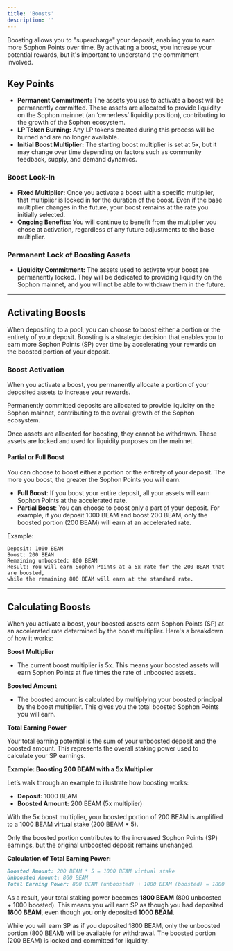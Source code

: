```yaml
---
title: 'Boosts'
description: ''
---
```


<Info>Boosting allows you to "supercharge" your deposit, enabling you to earn more Sophon Points over time. By activating a boost, you increase your potential rewards, but it's important to understand the commitment involved.</Info>

## Key Points

- **Permanent Commitment:** The assets you use to activate a boost will be permanently committed. These assets are allocated to provide liquidity on the Sophon mainnet (an ‘ownerless’ liquidity position), contributing to the growth of the Sophon ecosystem.
- **LP Token Burning:** Any LP tokens created during this process will be burned and are no longer available.
- **Initial Boost Multiplier:** The starting boost multiplier is set at 5x, but it may change over time depending on factors such as community feedback, supply, and demand dynamics.

### Boost Lock-In

- **Fixed Multiplier:** Once you activate a boost with a specific multiplier, that multiplier is locked in for the duration of the boost. Even if the base multiplier changes in the future, your boost remains at the rate you initially selected.
- **Ongoing Benefits:** You will continue to benefit from the multiplier you chose at activation, regardless of any future adjustments to the base multiplier.

### Permanent Lock of Boosting Assets

- **Liquidity Commitment:** The assets used to activate your boost are permanently locked. They will be dedicated to providing liquidity on the Sophon mainnet, and you will not be able to withdraw them in the future.

---

## Activating Boosts

When depositing to a pool, you can choose to boost either a portion or the entirety of your deposit. Boosting is a strategic decision that enables you to earn more Sophon Points (SP) over time by accelerating your rewards on the boosted portion of your deposit.

### Boost Activation

When you activate a boost, you permanently allocate a portion of your deposited assets to increase your rewards.

Permanently committed deposits are allocated to provide liquidity on the Sophon mainnet, contributing to the overall growth of the Sophon ecosystem.

<Note>Once assets are allocated for boosting, they cannot be withdrawn. These assets are locked and used for liquidity purposes on the mainnet.</Note>

#### Partial or Full Boost

You can choose to boost either a portion or the entirety of your deposit. The more you boost, the greater the Sophon Points you will earn.

- **Full Boost**: If you boost your entire deposit, all your assets will earn Sophon Points at the accelerated rate.
- **Partial Boost**: You can choose to boost only a part of your deposit. For example, if you deposit 1000 BEAM and boost 200 BEAM, only the boosted portion (200 BEAM) will earn at an accelerated rate.

Example:

```plaintext
Deposit: 1000 BEAM
Boost: 200 BEAM
Remaining unboosted: 800 BEAM
Result: You will earn Sophon Points at a 5x rate for the 200 BEAM that are boosted,
while the remaining 800 BEAM will earn at the standard rate.
```

---

## Calculating Boosts

When you activate a boost, your boosted assets earn Sophon Points (SP) at an accelerated rate determined by the boost multiplier. Here's a breakdown of how it works:

**Boost Multiplier**

- The current boost multiplier is 5x. This means your boosted assets will earn Sophon Points at five times the rate of unboosted assets.

**Boosted Amount**

- The boosted amount is calculated by multiplying your boosted principal by the boost multiplier. This gives you the total boosted Sophon Points you will earn.

**Total Earning Power**

Your total earning potential is the sum of your unboosted deposit and the boosted amount. This represents the overall staking power used to calculate your SP earnings.

**Example: Boosting 200 BEAM with a 5x Multiplier**

Let’s walk through an example to illustrate how boosting works:

- **Deposit:** 1000 BEAM
- **Boosted Amount:** 200 BEAM (5x multiplier)

With the 5x boost multiplier, your boosted portion of 200 BEAM is amplified to a 1000 BEAM virtual stake (200 BEAM * 5).

<Note>Only the boosted portion contributes to the increased Sophon Points (SP) earnings, but the original unboosted deposit remains unchanged.</Note>

**Calculation of Total Earning Power:**

```markdown
Boosted Amount: 200 BEAM * 5 = 1000 BEAM virtual stake  
Unboosted Amount: 800 BEAM  
Total Earning Power: 800 BEAM (unboosted) + 1000 BEAM (boosted) = 1800 BEAM
```

As a result, your total staking power becomes **1800 BEAM** (800 unboosted + 1000 boosted). This means you will earn SP as though you had deposited **1800 BEAM**, even though you only deposited **1000 BEAM**.

<Warning>While you will earn SP as if you deposited 1800 BEAM, only the unboosted portion (800 BEAM) will be available for withdrawal. The boosted portion (200 BEAM) is locked and committed for liquidity.</Warning>
